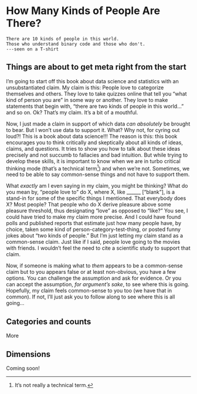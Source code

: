 # How Many Kinds of People Are There?

```
There are 10 kinds of people in this world. 
Those who understand binary code and those who don't.
---seen on a T-shirt
```

## Things are about to get meta right from the start

I'm going to start off this book about data science and statistics with an unsubstantiated claim. My claim is this: People love to categorize themselves and others. They love to take quizzes online that tell you "what kind of person you are" in some way or another. They love to make statements that begin with, "there are two kinds of people in this world..." and so on. Ok? That's my claim. It's a bit of a mouthful.


Now, I just made a claim in support of which data *can absolutely* be brought to bear. But I won't use data to support it. What? Why not, for cyring out loud?! This is a book about data science!!! The reason is this: this book encourages you to think critically and skeptically about all kinds of ideas, claims, and questions. It tries to show you how to talk about these ideas precisely and not succumb to fallacies and bad intuition. But while trying to develop these skills, it is important to know when we are in turbo critical thinking mode (that's a technical term^[It's not really a technical term.]) and when we're not. Sometimes, we need to be able to say common-sense things and not have to support them.

What *exactly* am I even saying in my claim, you might be thinking? What do you mean by, "people love to" do X, where X, like ______ ["blank"], is a stand-in for some of the specific things I mentioned. That everybody does X? Most people? That people who do X derive pleasure above some pleasure threshold, thus designating "love" as opposed to "like?" You see, I could have tried to make my claim more precise. And I could have found polls and published reports that estimate just how many people have, by choice, taken some kind of person-category-test-thing, or posted funny jokes about "two kinds of people." But I'm just letting my claim stand as a common-sense claim. Just like if I said, people love going to the movies with friends. I wouldn't feel the need to cite a scientific study to support that claim.

Now, if someone is making what to *them* appears to be a common-sense claim but to you appears false or at least non-obvious, you have a few options. You can challenge the assumption and ask for evidence. Or you can accept the assumption, *for argument's sake*, to see where this is going. Hopefully, my claim feels common-sense to you too (we have that in common). If not, I'll just ask you to follow along to see where this is all going...

## Categories and counts

More 

## Dimensions


Coming soon!
